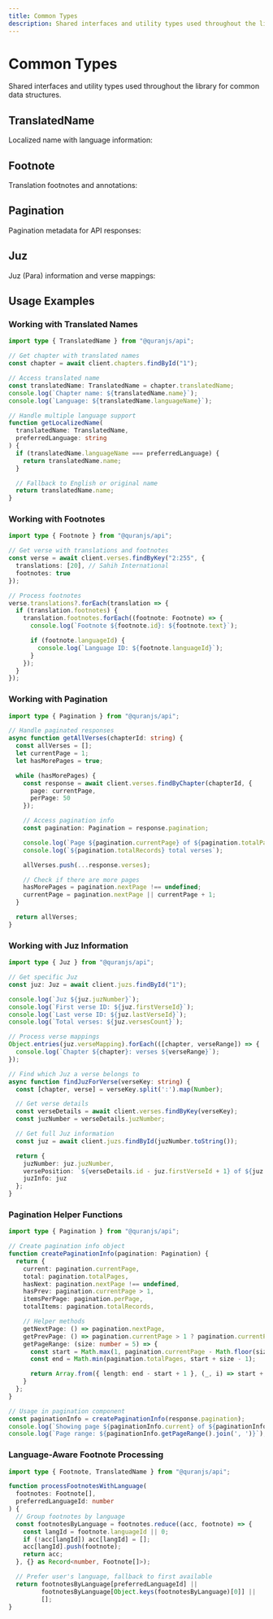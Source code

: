 ```yaml
---
title: Common Types
description: Shared interfaces and utility types used throughout the library.
---
```


# Common Types

Shared interfaces and utility types used throughout the library for common data structures.

## TranslatedName

Localized name with language information:

<auto-type-table
  path="../../../../../packages/api/src/types/api/TranslatedName.ts"
  name="TranslatedName"
/>

## Footnote

Translation footnotes and annotations:

<auto-type-table
  path="../../../../../packages/api/src/types/api/Footnote.ts"
  name="Footnote"
/>

## Pagination

Pagination metadata for API responses:

<auto-type-table
  path="../../../../../packages/api/src/types/api/Pagination.ts"
  name="Pagination"
/>

## Juz

Juz (Para) information and verse mappings:

<auto-type-table
  path="../../../../../packages/api/src/types/api/Juz.ts"
  name="Juz"
/>

## Usage Examples

### Working with Translated Names

```ts
import type { TranslatedName } from "@quranjs/api";

// Get chapter with translated names
const chapter = await client.chapters.findById("1");

// Access translated name
const translatedName: TranslatedName = chapter.translatedName;
console.log(`Chapter name: ${translatedName.name}`);
console.log(`Language: ${translatedName.languageName}`);

// Handle multiple language support
function getLocalizedName(
  translatedName: TranslatedName,
  preferredLanguage: string
) {
  if (translatedName.languageName === preferredLanguage) {
    return translatedName.name;
  }

  // Fallback to English or original name
  return translatedName.name;
}
```

### Working with Footnotes

```ts
import type { Footnote } from "@quranjs/api";

// Get verse with translations and footnotes
const verse = await client.verses.findByKey("2:255", {
  translations: [20], // Sahih International
  footnotes: true
});

// Process footnotes
verse.translations?.forEach(translation => {
  if (translation.footnotes) {
    translation.footnotes.forEach((footnote: Footnote) => {
      console.log(`Footnote ${footnote.id}: ${footnote.text}`);

      if (footnote.languageId) {
        console.log(`Language ID: ${footnote.languageId}`);
      }
    });
  }
});
```

### Working with Pagination

```ts
import type { Pagination } from "@quranjs/api";

// Handle paginated responses
async function getAllVerses(chapterId: string) {
  const allVerses = [];
  let currentPage = 1;
  let hasMorePages = true;

  while (hasMorePages) {
    const response = await client.verses.findByChapter(chapterId, {
      page: currentPage,
      perPage: 50
    });

    // Access pagination info
    const pagination: Pagination = response.pagination;

    console.log(`Page ${pagination.currentPage} of ${pagination.totalPages}`);
    console.log(`${pagination.totalRecords} total verses`);

    allVerses.push(...response.verses);

    // Check if there are more pages
    hasMorePages = pagination.nextPage !== undefined;
    currentPage = pagination.nextPage || currentPage + 1;
  }

  return allVerses;
}
```

### Working with Juz Information

```ts
import type { Juz } from "@quranjs/api";

// Get specific Juz
const juz: Juz = await client.juzs.findById("1");

console.log(`Juz ${juz.juzNumber}`);
console.log(`First verse ID: ${juz.firstVerseId}`);
console.log(`Last verse ID: ${juz.lastVerseId}`);
console.log(`Total verses: ${juz.versesCount}`);

// Process verse mappings
Object.entries(juz.verseMapping).forEach(([chapter, verseRange]) => {
  console.log(`Chapter ${chapter}: verses ${verseRange}`);
});

// Find which Juz a verse belongs to
async function findJuzForVerse(verseKey: string) {
  const [chapter, verse] = verseKey.split(':').map(Number);

  // Get verse details
  const verseDetails = await client.verses.findByKey(verseKey);
  const juzNumber = verseDetails.juzNumber;

  // Get full Juz information
  const juz = await client.juzs.findById(juzNumber.toString());

  return {
    juzNumber: juz.juzNumber,
    versePosition: `${verseDetails.id - juz.firstVerseId + 1} of ${juz.versesCount}`,
    juzInfo: juz
  };
}
```

### Pagination Helper Functions

```ts
import type { Pagination } from "@quranjs/api";

// Create pagination info object
function createPaginationInfo(pagination: Pagination) {
  return {
    current: pagination.currentPage,
    total: pagination.totalPages,
    hasNext: pagination.nextPage !== undefined,
    hasPrev: pagination.currentPage > 1,
    itemsPerPage: pagination.perPage,
    totalItems: pagination.totalRecords,

    // Helper methods
    getNextPage: () => pagination.nextPage,
    getPrevPage: () => pagination.currentPage > 1 ? pagination.currentPage - 1 : undefined,
    getPageRange: (size: number = 5) => {
      const start = Math.max(1, pagination.currentPage - Math.floor(size / 2));
      const end = Math.min(pagination.totalPages, start + size - 1);

      return Array.from({ length: end - start + 1 }, (_, i) => start + i);
    }
  };
}

// Usage in pagination component
const paginationInfo = createPaginationInfo(response.pagination);
console.log(`Showing page ${paginationInfo.current} of ${paginationInfo.total}`);
console.log(`Page range: ${paginationInfo.getPageRange().join(', ')}`);
```

### Language-Aware Footnote Processing

```ts
import type { Footnote, TranslatedName } from "@quranjs/api";

function processFootnotesWithLanguage(
  footnotes: Footnote[],
  preferredLanguageId: number
) {
  // Group footnotes by language
  const footnotesByLanguage = footnotes.reduce((acc, footnote) => {
    const langId = footnote.languageId || 0;
    if (!acc[langId]) acc[langId] = [];
    acc[langId].push(footnote);
    return acc;
  }, {} as Record<number, Footnote[]>);

  // Prefer user's language, fallback to first available
  return footnotesByLanguage[preferredLanguageId] ||
         footnotesByLanguage[Object.keys(footnotesByLanguage)[0]] ||
         [];
}
```

